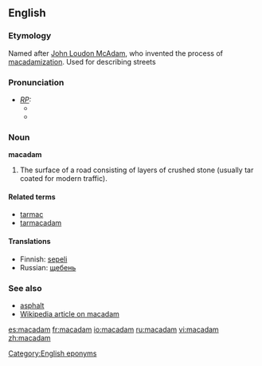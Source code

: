 ==English==
===Etymology===
Named after [[w:John Loudon McAdam|John Loudon McAdam]], who invented the process of [[macadamization]]. [[Category:English eponyms]]
Used for describing streets

===Pronunciation===
* ''[[RP]]:''
** {{IPA|/məˈkædəm/}}
** {{SAMPA|/m@"k{d@m/}}

===Noun===
'''macadam'''
# The surface of a road consisting of layers of crushed stone (usually tar coated for modern traffic).

====Related terms====
* [[tarmac]]
* [[tarmacadam]]

====Translations====
*Finnish: [[sepeli]]
*Russian: [[щебень]]

===See also===
*[[asphalt]]
*[[w:macadam|Wikipedia article on macadam]]

[[es:macadam]]
[[fr:macadam]]
[[io:macadam]]
[[ru:macadam]]
[[vi:macadam]]
[[zh:macadam]]